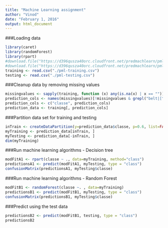 ```yaml
---
title: "Machine Learning assignment"
author: "Vinod"
date: "February 1, 2016"
output: html_document
---
```


###Loading data
```r
library(caret)
library(randomForest)
library(rpart)
#download.file("https://d396qusza40orc.cloudfront.net/predmachlearn/pml-training.csv", "./pml-training.csv")
#download.file("https://d396qusza40orc.cloudfront.net/predmachlearn/pml-testing.csv", "./pml-testing.csv")
training <- read.csv("./pml-training.csv")
testing <- read.csv("./pml-testing.csv")
```
###Cleanup data by removing missing values
```r
missingvalues <- sapply(training, function (x) any(is.na(x) | x == ""))
prediction_cols <- names(missingvalues)[!missingvalues & grepl("belt|[^(fore)]arm|dumbbell|forearm", names(missingvalues))]
prediction_cols <- c("classe", prediction_cols)
prediction_data <- training[, prediction_cols]
```

###Partition data set for training and testing
```r
inTrain <- createDataPartition(y=prediction_data$classe, p=0.6, list=FALSE)
myTraining <- prediction_data[inTrain, ]
myTesting <- prediction_data[-inTrain, ]
dim(myTraining)
```

###Run machine learning algorithms - Decision tree
```r
modFitA1 <- rpart(classe ~ ., data=myTraining, method="class")
predictionsA1 <- predict(modFitA1, myTesting, type = "class")
confusionMatrix(predictionsA1, myTesting$classe)
```

###Run machine learning algorithms - Random Forest
```r
modFitB1 <- randomForest(classe ~. , data=myTraining)
predictionsB1 <- predict(modFitB1, myTesting, type = "class")
confusionMatrix(predictionsB1, myTesting$classe)
```

###Predict using the test data
```r
predictionsB2 <- predict(modFitB1, testing, type = "class")
predictionsB2
```